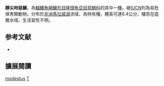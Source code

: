 {{Speciesbox
| name = 靜尖吻慈鯛
| status = VU
| status_system = IUCN3.1
| image = 
| image_width = 240px
| genus = Tropheops
| species = modestus
| authority = [[Johnson|Johnson]], 1974
| synonyms = *''Pseudotropheus modestus''<br /><small>Johnson, 1974</small>
}}

'''靜尖吻慈鯛'''，為[[輻鰭魚綱|輻鰭魚綱]][[鱸形目|鱸形目]][[隆頭魚亞目|隆頭魚亞目]][[慈鯛科|慈鯛科]]的其中一[[種|種]]，被[[IUCN|IUCN]]列為易危保育類動物，分布於[[非洲|非洲]][[馬拉威湖|馬拉威湖]]流域，為特有種，體長可達6.4公分，棲息在底層水域，生活習性不明。
==参考文献==
*{{FishBase_species|genus=Tropheops|species=modestus|year=2013|month=6}}

== 擴展閱讀 ==
{{refbegin}}
{{wikispecies-inline|Tropheops modestus|靜尖吻慈鯛}}
{{refend}}
{{Taxonbar|from=Q28802723}}

[[Category:尖吻慈鯛屬|modestus]]
[[Category:1974年描述的鱼类|T]]

{{鱸形目小作品}}